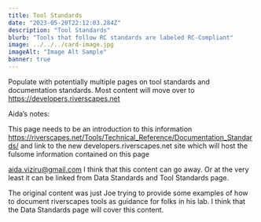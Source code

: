 ```yaml
---
title: Tool Standards
date: "2023-05-20T22:12:03.284Z"
description: "Tool Standards"
blurb: "Tools that follow RC standards are labeled RC-Compliant"
image: ../../../card-image.jpg
imageAlt: "Image Alt Sample"
banner: true
---
```


Populate with potentially multiple pages on tool standards and documentation standards. Most content will move over to https://developers.riverscapes.net


Aida’s notes:

This page needs to be an introduction to this information https://riverscapes.net/Tools/Technical_Reference/Documentation_Standards/ and link to the new developers.riverscapes.net site which will host the fulsome information contained on this page

aida.viziru@gmail.com I think that this content can go away. Or at the very least it can be linked from Data Standards and Tool Standards page.

The original content was just Joe trying to provide some examples of how to document riverscapes tools as guidance for folks in his lab. I think that the Data Standards page will cover this content.
